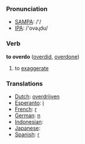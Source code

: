=== Pronunciation ===
*[[w:SAMPA|SAMPA]]: /'/
*[[w:IPA|IPA]]: /'ovəɻdu/

=== Verb ===

'''to overdo''' ([[overdid]], [[overdone]])

# to [[exaggerate]]

=== Translations ===
*[[Dutch]]: [[overdrijven]]
*[[Esperanto]]: [[i]]
*[[French]]: [[r]]
*[[German]]: [[n]]
*[[Indonesian]]: [[]]
*[[Japanese]]: [[]]
*[[Spanish]]: [[r]]